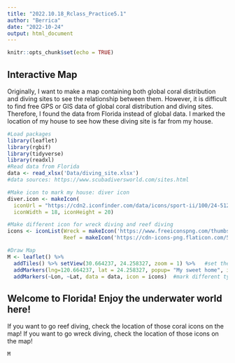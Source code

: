 ```yaml
---
title: "2022.10.18_Rclass_Practice5.1"
author: "Berrica"
date: "2022-10-24"
output: html_document
---
```


```r
knitr::opts_chunk$set(echo = TRUE)
```

## Interactive Map
Originally, I want to make a map containing both global coral distribution and diving sites to see the relationship between them.
However, it is difficult to find free GPS or GIS data of global coral distribution and diving sites.
Therefore, I found the data from Florida instead of global data.
I marked the location of my house to see how these diving site is far from my house.
```r
#Load packages
library(leaflet)
library(rgbif)
library(tidyverse)
library(readxl)
#Read data from Florida
data <- read_xlsx('Data/diving_site.xlsx')
#data sources: https://www.scubadiversworld.com/sites.html

#Make icon to mark my house: diver icon
diver.icon <- makeIcon(
  iconUrl = "https://cdn2.iconfinder.com/data/icons/sport-ii/100/24-512.png",
  iconWidth = 18, iconHeight = 20)

#Make different icon for wreck diving and reef diving
icons <- iconList(Wreck = makeIcon('https://www.freeiconspng.com/thumbs/shipping-icon/-nautical-raw-ship-shipping-simple-yacht-icon--icon-search-engine-3.png', iconWidth = 18, iconHeight =15),
                  Reef = makeIcon('https://cdn-icons-png.flaticon.com/512/202/202206.png', iconWidth = 18, iconHeight =18)) #iconList can be used to designed different size of icon

#Draw Map
M <- leaflet() %>% 
  addTiles() %>% setView(30.664237, 24.258327, zoom = 1) %>%   #set the beginning map center 
  addMarkers(lng=120.664237, lat = 24.258327, popup= "My sweet home", icon =  diver.icon) %>%  #mark my house with diver icon
  addMarkers(~Lon, ~Lat, data = data, icon = icons)  #mark different types of diving with corresponding icons
```

## Welcome to Florida! Enjoy the underwater world here!

If you want to go reef diving, check the location of those coral icons on the map!
If you want to go wreck diving, check the location of those icons on the map!

```r
M
```


